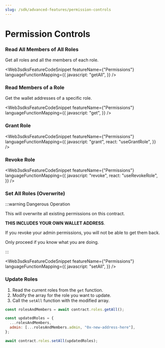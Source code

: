 ```yaml
---
slug: /sdk/advanced-features/permission-controls
---
```



# Permission Controls

### Read All Members of All Roles

Get all roles and all the members of each role.

<Web3sdksFeatureCodeSnippet
  featureName={"Permissions"}
  languageFunctionMapping={{
    javascript: "getAll",
  }}
/>

### Read Members of a Role

Get the wallet addresses of a specific role.

<Web3sdksFeatureCodeSnippet
  featureName={"Permissions"}
  languageFunctionMapping={{
    javascript: "get",
  }}
/>

### Grant Role

<Web3sdksFeatureCodeSnippet
  featureName={"Permissions"}
  languageFunctionMapping={{
    javascript: "grant",
    react: "useGrantRole",
  }}
/>

### Revoke Role

<Web3sdksFeatureCodeSnippet
  featureName={"Permissions"}
  languageFunctionMapping={{
    javascript: "revoke",
    react: "useRevokeRole",
  }}
/>

### Set All Roles (Overwrite)

:::warning Dangerous Operation

This will overwrite all existing permissions on this contract.

**THIS INCLUDES YOUR OWN WALLET ADDRESS**.

If you revoke your admin permissions, you will not be able to get them back.

Only proceed if you know what you are doing.

:::

<Web3sdksFeatureCodeSnippet
  featureName={"Permissions"}
  languageFunctionMapping={{
    javascript: "setAll",
  }}
/>

### Update Roles

1. Read the current roles from the `get` function.
2. Modify the array for the role you want to update.
3. Call the `setAll` function with the modified array.

```javascript
const rolesAndMembers = await contract.roles.getAll();

const updatedRoles = {
  ...rolesAndMembers,
  admin: [...rolesAndMembers.admin, "0x-new-address-here"],
};

await contract.roles.setAll(updatedRoles);
```
